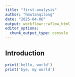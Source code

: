 ```yaml
---
title: "first-analysis"
author: "hmutanqilong"
date: "2025-04-06"
output: workflowr::wflow_html
editor_options:
  chunk_output_type: console
---
```


## Introduction

```r

print('hello, world')
print('bye, my world')

```


